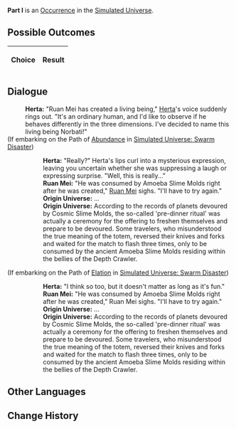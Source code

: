 {{Simulated Universe Event Infobox
|title         = Part I
|image         = 1.png
|type          =
|domains_su    = 
|domains_ext   = 
|domains_swarm = 
|domains_gng   = 
|requirements  =
|prev          = 
|next          = 
|indexRewards  =
|characters    = Herta;Ruan Mei
}}
'''Part I''' is an [[Simulated Universe/Occurrence|Occurrence]] in the [[Simulated Universe]].

==Possible Outcomes==
{| class="article-table"
!Choice
!Result

|}

<!--
==Gameplay Notes==

-->
==Dialogue==
{{Dialogue Start}}
:'''Herta:''' "Ruan Mei has created a living being," [[Herta]]'s voice suddenly rings out. "It's an ordinary human, and I'd like to observe if he behaves differently in the three dimensions. I've decided to name this living being Norbati!"
;(If embarking on the Path of [[Simulated Universe/Paths#Abundance|Abundance]] in [[Simulated Universe: Swarm Disaster]])
:{{SU Special Dialogue|Abundance|The name's not bad.|You can appreciate this style.}}
::'''Herta:''' "Really?" Herta's lips curl into a mysterious expression, leaving you uncertain whether she was suppressing a laugh or expressing surprise. "Well, this is really..."
::'''Ruan Mei:''' "He was consumed by Amoeba Slime Molds right after he was created," [[Ruan Mei]] sighs. "I'll have to try again."
::'''Origin Universe:''' ...
::'''Origin Universe:''' According to the records of planets devoured by Cosmic Slime Molds, the so-called 'pre-dinner ritual' was actually a ceremony for the offering to freshen themselves and prepare to be devoured. Some travelers, who misunderstood the true meaning of the totem, reversed their knives and forks and waited for the match to flash three times, only to be consumed by the ancient Amoeba Slime Molds residing within the bellies of the Depth Crawler.
;(If embarking on the Path of [[Simulated Universe/Paths#Elation|Elation]] in [[Simulated Universe: Swarm Disaster]])
:{{SU Special Dialogue|Elation|I think it needs another name...|You don't like it.}}
::'''Herta:''' "I think so too, but it doesn't matter as long as it's fun."
::'''Ruan Mei:''' "He was consumed by Amoeba Slime Molds right after he was created," Ruan Mei sighs. "I'll have to try again."
::'''Origin Universe:''' ...
::'''Origin Universe:''' According to the records of planets devoured by Cosmic Slime Molds, the so-called 'pre-dinner ritual' was actually a ceremony for the offering to freshen themselves and prepare to be devoured. Some travelers, who misunderstood the true meaning of the totem, reversed their knives and forks and waited for the match to flash three times, only to be consumed by the ancient Amoeba Slime Molds residing within the bellies of the Depth Crawler.
{{Dialogue End}}

==Other Languages==
{{Other Languages
|en   = Part I
|zhs  = 其一
|zht  = 其一
|ja   = その1
|ko   = I
|es   = Parte I
|fr   = Partie&nbsp;I
|ru   = I
|th   = ตอน 1
|vi   = Phần 1
|de   = Teil 1
|id   = Bagian I
|pt   = Parte I
}}

==Change History==
{{Change History|<!--unknown-->}}

